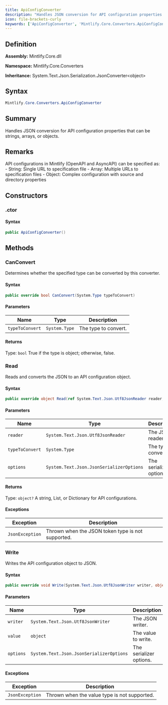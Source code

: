 ```yaml
---
title: ApiConfigConverter
description: "Handles JSON conversion for API configuration properties that can be strings, arrays, or objects."
icon: file-brackets-curly
keywords: ['ApiConfigConverter', 'Mintlify.Core.Converters.ApiConfigConverter', 'Mintlify.Core.Converters', 'class', 'System.Text.Json.Serialization.JsonConverter<object>']
---
```


## Definition

**Assembly:** Mintlify.Core.dll

**Namespace:** Mintlify.Core.Converters

**Inheritance:** System.Text.Json.Serialization.JsonConverter&lt;object&gt;

## Syntax

```csharp
Mintlify.Core.Converters.ApiConfigConverter
```

## Summary

Handles JSON conversion for API configuration properties that can be strings, arrays, or objects.

## Remarks

API configurations in Mintlify (OpenAPI and AsyncAPI) can be specified as:
            - String: Single URL to specification file
            - Array: Multiple URLs to specification files
            - Object: Complex configuration with source and directory properties

## Constructors

### .ctor

#### Syntax

```csharp
public ApiConfigConverter()
```

## Methods

### CanConvert

Determines whether the specified type can be converted by this converter.

#### Syntax

```csharp
public override bool CanConvert(System.Type typeToConvert)
```

#### Parameters

| Name | Type | Description |
|------|------|-------------|
| `typeToConvert` | `System.Type` | The type to convert. |

#### Returns

Type: `bool`
True if the type is object; otherwise, false.

### Read

Reads and converts the JSON to an API configuration object.

#### Syntax

```csharp
public override object Read(ref System.Text.Json.Utf8JsonReader reader, System.Type typeToConvert, System.Text.Json.JsonSerializerOptions options)
```

#### Parameters

| Name | Type | Description |
|------|------|-------------|
| `reader` | `System.Text.Json.Utf8JsonReader` | The JSON reader. |
| `typeToConvert` | `System.Type` | The type to convert to. |
| `options` | `System.Text.Json.JsonSerializerOptions` | The serializer options. |

#### Returns

Type: `object?`
A string, List<string>, or Dictionary for API configurations.

#### Exceptions

| Exception | Description |
|-----------|-------------|
| `JsonException` | Thrown when the JSON token type is not supported. |

### Write

Writes the API configuration object to JSON.

#### Syntax

```csharp
public override void Write(System.Text.Json.Utf8JsonWriter writer, object value, System.Text.Json.JsonSerializerOptions options)
```

#### Parameters

| Name | Type | Description |
|------|------|-------------|
| `writer` | `System.Text.Json.Utf8JsonWriter` | The JSON writer. |
| `value` | `object` | The value to write. |
| `options` | `System.Text.Json.JsonSerializerOptions` | The serializer options. |

#### Exceptions

| Exception | Description |
|-----------|-------------|
| `JsonException` | Thrown when the value type is not supported. |

